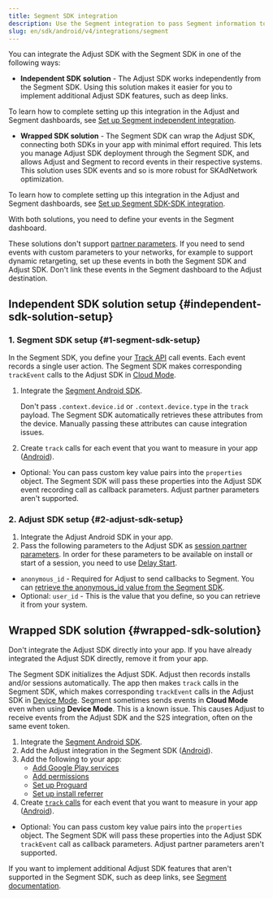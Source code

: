 ```yaml
---
title: Segment SDK integration
description: Use the Segment integration to pass Segment information to Adjust's servers.
slug: en/sdk/android/v4/integrations/segment
---
```


You can integrate the Adjust SDK with the Segment SDK in one of the following ways:

-  **Independent SDK solution** - The Adjust SDK works independently from the Segment SDK. Using this solution makes it easier for you to implement additional Adjust SDK features, such as deep links.

To learn how to complete setting up this integration in the Adjust and Segment dashboards, see [Set up Segment independent integration](https://help.adjust.com/en/article/set-up-segment-independent-integration).

-  **Wrapped SDK solution** - The Segment SDK can wrap the Adjust SDK, connecting both SDKs in your app with minimal effort required. This lets you manage Adjust SDK deployment through the Segment SDK, and allows Adjust and Segment to record events in their respective systems. This solution uses SDK events and so is more robust for SKAdNetwork optimization.

To learn how to complete setting up this integration in the Adjust and Segment dashboards, see [Set up Segment SDK-SDK integration](https://help.adjust.com/en/article/set-up-segment-sdk-sdk-integration).

With both solutions, you need to define your events in the Segment dashboard.

<Callout type="warning">

These solutions don't support [partner parameters](/en/sdk/android/features/events#add-partner-parameters). If you need to send events with custom parameters to your networks, for example to support dynamic retargeting, set up these events in both the Segment SDK and Adjust SDK. Don't link these events in the Segment dashboard to the Adjust destination.

</Callout>

## Independent SDK solution setup {#independent-sdk-solution-setup}

### 1. Segment SDK setup {#1-segment-sdk-setup}

In the Segment SDK, you define your [Track API](https://segment.com/docs/connections/sources/catalog/libraries/server/http-api/#track) call events. Each event records a single user action. The Segment SDK makes corresponding `trackEvent` calls to the Adjust SDK in [Cloud Mode](https://segment.com/docs/connections/destinations/#connection-modes).

1. Integrate the [Segment Android SDK](https://segment.com/docs/connections/sources/catalog/libraries/mobile/android).

   <Callout type="note">

   Don't pass `.context.device.id` or `.context.device.type` in the `track` payload. The Segment SDK automatically retrieves these attributes from the device. Manually passing these attributes can cause integration issues.

   </Callout>

2. Create `track` calls for each event that you want to measure in your app ([Android](https://segment.com/docs/connections/sources/catalog/libraries/mobile/android/#track)).

-  Optional: You can pass custom key value pairs into the `properties` object. The Segment SDK will pass these properties into the Adjust SDK event recording call as callback parameters. Adjust partner parameters aren't supported.

### 2. Adjust SDK setup {#2-adjust-sdk-setup}

1. Integrate the Adjust Android SDK in your app.
2. Pass the following parameters to the Adjust SDK as [session partner parameters](/en/sdk/android/features/session-parameters#session-partner-parameters). In order for these parameters to be available on install or start of a session, you need to use [Delay Start](/en/sdk/android/features/session-parameters#delay-start).

-  `anonymous_id` - Required for Adjust to send callbacks to Segment. You can [retrieve the anonymous_id value from the Segment SDK](https://segment.com/docs/connections/sources/catalog/libraries/mobile/android/#anonymousid).
-  Optional: `user_id` - This is the value that you define, so you can retrieve it from your system.

## Wrapped SDK solution {#wrapped-sdk-solution}

<Callout type="important">

Don't integrate the Adjust SDK directly into your app. If you have already integrated the Adjust SDK directly, remove it from your app.

</Callout>

The Segment SDK initializes the Adjust SDK. Adjust then records installs and/or sessions automatically. The app then makes `track` calls in the Segment SDK, which makes corresponding `trackEvent` calls in the Adjust SDK in [Device Mode](https://segment.com/docs/connections/destinations/#connection-modes). Segment sometimes sends events in **Cloud Mode** even when using **Device Mode**. This is a known issue. This causes Adjust to receive events from the Adjust SDK and the S2S integration, often on the same event token.

1. Integrate the [Segment Android SDK](https://segment.com/docs/connections/sources/catalog/libraries/mobile/android/).
2. Add the Adjust integration in the Segment SDK ([Android](https://segment.com/docs/connections/destinations/catalog/adjust/#android)).
3. Add the following to your app:
   -  [Add Google Play services](/en/sdk/android#2-add-google-play-services)
   -  [Add permissions](/en/sdk/android#3-add-permissions)
   -  [Set up Proguard](/en/sdk/android#4-set-up-proguard)
   -  [Set up install referrer](/en/sdk/android#5-set-up-install-referrer)
4. Create [`track` calls](https://segment.com/docs/connections/spec/track/) for each event that you want to measure in your app ([Android](https://segment.com/docs/connections/sources/catalog/libraries/mobile/android/#track)).

-  Optional: You can pass custom key value pairs into the `properties` object. The Segment SDK will pass these properties into the Adjust SDK `trackEvent` call as callback parameters. Adjust partner parameters aren't supported.

<Callout type="note">

If you want to implement additional Adjust SDK features that aren't supported in the Segment SDK, such as deep links, see [Segment documentation](https://segment.com/docs/connections/sources/catalog/libraries/mobile/Android/Android-faqs/#how-do-i-know-when-a-destination-is-initialized).

</Callout>

